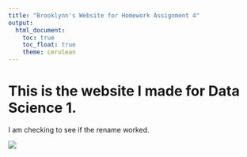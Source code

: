 ```yaml
---
title: "Brooklynn's Website for Homework Assignment 4"
output: 
  html_document:
    toc: true
    toc_float: true
    theme: cerulean
---
```


# This is the website I made for Data Science 1. 

I am checking to see if the rename worked.

![](https://media.giphy.com/media/drXGoW1iudhKw/giphy.gif)
